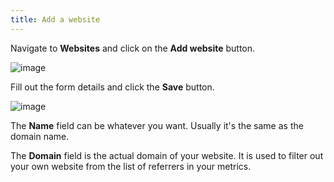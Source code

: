 ```yaml
---
title: Add a website
---
```


Navigate to **Websites** and click on the **Add website** button.

![image](/images/cloud/website-add.png)

Fill out the form details and click the **Save** button.

![image](/images/cloud/website-add-form.png)

The **Name** field can be whatever you want. Usually it's the same as the domain name.

The **Domain** field is the actual domain of your website. It is used to filter out your own website
from the list of referrers in your metrics.

